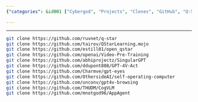 ```yaml
---
{"categories": &id001 ["Cybergod", "Projects", "Clones", "GitHub", "Q-Star", "QStarLearning", "open_qstar"], "category": "Cybergod Projects", "date": "2023-12-25 14:56:50", "description": "A compilation of various projects related to Cybergod, which are clones from different GitHub repositories such as Q-Star, QStarLearning, open_qstar, Video-Pre-Training, SingularGPT, GPT-4V-Act, gpt-eyes, self-operating-computer, gpt4v-browsing, CogVLM, and AppAgent. These projects aim to develop various tools and models for diverse purposes within the Cybergod framework.", "tags": *id001, "title": "cybergod related projects"}

---
```


------
```bash
git clone https://github.com/ruvnet/q-star
git clone https://github.com/tairov/QStarLearning.mojo
git clone https://github.com/estill01/open_qstar
git clone https://github.com/openai/Video-Pre-Training
git clone https://github.com/abhiprojectz/SingularGPT
git clone https://github.com/ddupont808/GPT-4V-Act
git clone https://github.com/Charmve/gpt-eyes
git clone https://github.com/OthersideAI/self-operating-computer
git clone https://github.com/unconv/gpt4v-browsing
git clone https://github.com/THUDM/CogVLM
git clone https://github.com/mnotgod96/AppAgent
```
